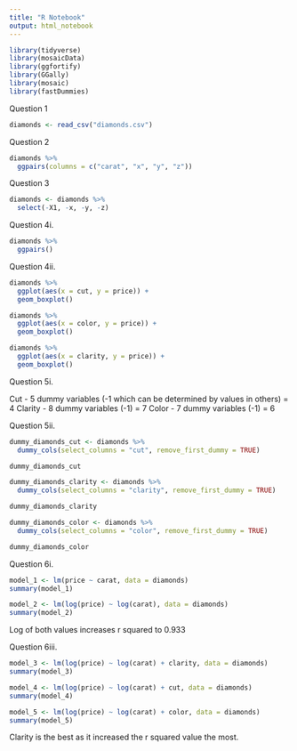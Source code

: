 ```yaml
---
title: "R Notebook"
output: html_notebook
---
```


```r
library(tidyverse)
library(mosaicData)
library(ggfortify)
library(GGally)
library(mosaic)
library(fastDummies)
```

Question 1
```r
diamonds <- read_csv("diamonds.csv")
```

Question 2
```r
diamonds %>% 
  ggpairs(columns = c("carat", "x", "y", "z"))
```
Question 3
```r
diamonds <- diamonds %>% 
  select(-X1, -x, -y, -z)
```

Question 4i.
```r
diamonds %>% 
  ggpairs()
```

Question 4ii.

```r
diamonds %>% 
  ggplot(aes(x = cut, y = price)) +
  geom_boxplot()
```
```r
diamonds %>% 
  ggplot(aes(x = color, y = price)) +
  geom_boxplot()
```
```r
diamonds %>% 
  ggplot(aes(x = clarity, y = price)) +
  geom_boxplot()
```

Question 5i.

Cut - 5 dummy variables (-1 which can be determined by values in others) = 4
Clarity - 8 dummy variables (-1) = 7
Color - 7 dummy variables (-1) = 6

Question 5ii.
```r
dummy_diamonds_cut <- diamonds %>% 
  dummy_cols(select_columns = "cut", remove_first_dummy = TRUE)

dummy_diamonds_cut
```
```r
dummy_diamonds_clarity <- diamonds %>% 
  dummy_cols(select_columns = "clarity", remove_first_dummy = TRUE)

dummy_diamonds_clarity
```
```r
dummy_diamonds_color <- diamonds %>% 
  dummy_cols(select_columns = "color", remove_first_dummy = TRUE)

dummy_diamonds_color
```
Question 6i.

```r
model_1 <- lm(price ~ carat, data = diamonds)
summary(model_1)
```

```r
model_2 <- lm(log(price) ~ log(carat), data = diamonds)
summary(model_2)
```

Log of both values increases r squared to 0.933


Question 6iii.
```r
model_3 <- lm(log(price) ~ log(carat) + clarity, data = diamonds)
summary(model_3)
```
```r
model_4 <- lm(log(price) ~ log(carat) + cut, data = diamonds)
summary(model_4)
```
```r
model_5 <- lm(log(price) ~ log(carat) + color, data = diamonds)
summary(model_5)
```

Clarity is the best as it increased the r squared value the most.









